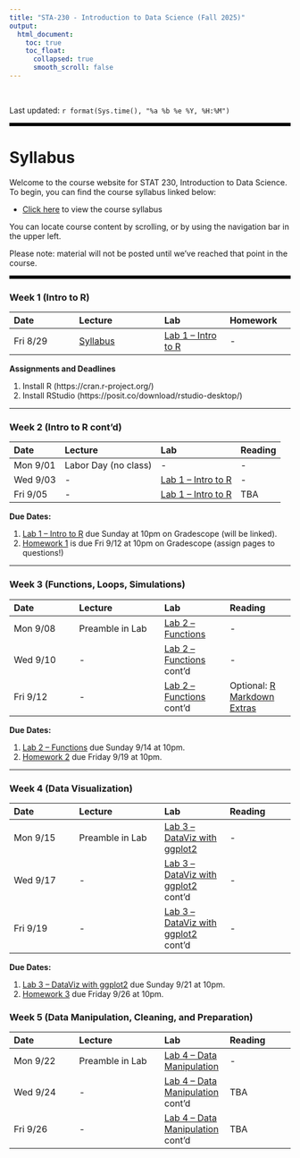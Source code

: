---
title: "STA-230 - Introduction to Data Science (Fall 2025)"
output:
  html_document:
    toc: true
    toc_float:
      collapsed: true
      smooth_scroll: false
---

$~$

Last updated: `r format(Sys.time(), "%a %b %e %Y, %H:%M")`

<hr style="border: none; border-top: 5px solid black;">

# Syllabus

Welcome to the course website for STAT 230, Introduction to Data Science. To begin, you can find the course syllabus linked below:

- [Click here](syllabus230f25.html) to view the course syllabus

You can locate course content by scrolling, or by using the navigation bar in the upper left.  

Please note: material will not be posted until we've reached that point in the course.

<hr style="border: none; border-top: 5px solid black;">

### Week 1 (Intro to R)

| Date | Lecture | Lab | Homework |
|:-----|:-------|:-----|:-----|
| Fri 8/29 | [Syllabus](syllabus230f25.html) | [Lab 1 -- Intro to R](Labs/Lab1.html) | - |

**Assignments and Deadlines**

1) Install R (https://cran.r-project.org/)
2) Install RStudio (https://posit.co/download/rstudio-desktop/)

---

### Week 2 (Intro to R cont'd)

| Date | Lecture | Lab | Reading |
|:-----|:-------|:-----|:-----|
| Mon 9/01 | Labor Day (no class) | - | - |
| Wed 9/03 | - | [Lab 1 -- Intro to R](Labs/Lab1.html) | - |
| Fri 9/05 | - | [Lab 1 -- Intro to R](Labs/Lab1.html) | TBA |

**Due Dates:**

1) [Lab 1 -- Intro to R](Labs/Lab1.html) due Sunday at 10pm on Gradescope (will be linked).
2) [Homework 1](Homework/hw1.html) is due Fri 9/12 at 10pm on Gradescope (assign pages to questions!)

---

### Week 3 (Functions, Loops, Simulations)

| Date | Lecture | Lab | Reading |
|:-----|:-------|:-----|:-----|
| Mon 9/08 | Preamble in Lab | [Lab 2 -- Functions](Labs/Lab2_Functions.html) | - |
| Wed 9/10 | - | [Lab 2 -- Functions](Labs/Lab2_Functions.html) cont'd | - |
| Fri 9/12 | - | [Lab 2 -- Functions](Labs/Lab2_Functions.html) cont'd | Optional: [R Markdown Extras](https://r4ds.had.co.nz/r-markdown.html) |

**Due Dates:**

1) [Lab 2 -- Functions](Labs/Lab2_Functions.html) due Sunday 9/14 at 10pm.
2) [Homework 2](Homework/hw2.html) due Friday 9/19 at 10pm.

---

### Week 4 (Data Visualization)

| Date | Lecture | Lab | Reading |
|:-----|:-------|:-----|:-----|
| Mon 9/15 | Preamble in Lab | [Lab 3 -- DataViz with ggplot2](Labs/Lab3_DataViz.html) | - |
| Wed 9/17 | - | [Lab 3 -- DataViz with ggplot2](Labs/Lab3_DataViz.html) cont'd | - |
| Fri 9/19 | - | [Lab 3 -- DataViz with ggplot2](Labs/Lab3_DataViz.html) cont'd | - |

**Due Dates:**

1) [Lab 3 -- DataViz with ggplot2](Labs/Lab3_DataViz.html) due Sunday 9/21 at 10pm.
2) [Homework 3](Homework/hw3.html) due Friday 9/26 at 10pm.

### Week 5 (Data Manipulation, Cleaning, and Preparation)

| Date | Lecture | Lab | Reading |
|:-----|:-------|:-----|:-----|
| Mon 9/22 | Preamble in Lab | [Lab 4 -- Data Manipulation](Labs/Lab4_DataManip.html) | - |
| Wed 9/24 | - | [Lab 4 -- Data Manipulation](Labs/Lab4_DataManip.html) cont'd | TBA |
| Fri 9/26 | - | [Lab 4 -- Data Manipulation](Labs/Lab4_DataManip.html) cont'd | TBA |
